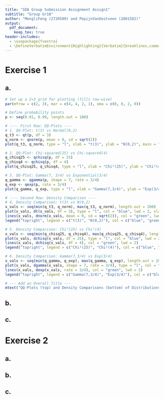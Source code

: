 ```yaml
---
title: "SDA Group Submission Assignment Assign1"
subtitle: "Group Gr18" 
author: "MengliFeng (2720589) and PepijnVanOostveen (2801582)"
output: 
  pdf_document:
    keep_tex: true
header-includes:
  - \usepackage{fvextra}
  - \DefineVerbatimEnvironment{Highlighting}{Verbatim}{breaklines,commandchars=\\\{\}}
---
```


# Exercise 1
## a.
```r
# Set up a 2×3 grid for plotting (fills row-wise)
par(mfrow = c(2, 3), mar = c(4, 4, 2, 1), oma = c(0, 0, 2, 0))

# Define probability points
p <- seq(0.01, 0.99, length.out = 100)

# ---- First Row: QQ-Plots ----
# 1. QQ-Plot: t(3) vs Normal(0,2)
q_t3 <- qt(p, df = 3)
q_norm <- qnorm(p, mean = 0, sd = sqrt(2))
plot(q_t3, q_norm, type = "l", xlab = "t(3)", ylab = "N(0,2)", main = "t(3) vs N(0,2)")

# 2. QQ-Plot: Chi-squared(25) vs Chi-squared(4)
q_chisq25 <- qchisq(p, df = 25)
q_chisq4 <- qchisq(p, df = 4)
plot(q_chisq25, q_chisq4, type = "l", xlab = "Chi²(25)", ylab = "Chi²(4)", main = "Chi²(25) vs Chi²(4)")

# 3. QQ-Plot: Gamma(7, 3/4) vs Exponential(3/4)
q_gamma <- qgamma(p, shape = 7, rate = 3/4)
q_exp <- qexp(p, rate = 3/4)
plot(q_gamma, q_exp, type = "l", xlab = "Gamma(7,3/4)", ylab = "Exp(3/4)", main = "Gamma(7,3/4) vs Exp(3/4)")

# ---- Second Row: Density Comparison ----
# 4. Density Comparison: t(3) vs N(0,2)
x_vals <- seq(min(q_t3, q_norm), max(q_t3, q_norm), length.out = 200)
plot(x_vals, dt(x_vals, df = 3), type = "l", col = "blue", lwd = 2, xlab = "x", ylab = "Density", main = "")
lines(x_vals, dnorm(x_vals, mean = 0, sd = sqrt(2)), col = "green", lwd = 2)
legend("topright", legend = c("t(3)", "N(0,2)"), col = c("blue", "green"), lty = 1, lwd = 2, bty = "n")

# 5. Density Comparison: Chi²(25) vs Chi²(4)
x_vals <- seq(min(q_chisq25, q_chisq4), max(q_chisq25, q_chisq4), length.out = 200)
plot(x_vals, dchisq(x_vals, df = 25), type = "l", col = "blue", lwd = 2, xlab = "x", ylab = "Density", main = "")
lines(x_vals, dchisq(x_vals, df = 4), col = "green", lwd = 2)
legend("topright", legend = c("Chi²(25)", "Chi²(4)"), col = c("blue", "green"), lty = 1, lwd = 2, bty = "n")

# 6. Density Comparison: Gamma(7,3/4) vs Exp(3/4)
x_vals <- seq(min(q_gamma, q_exp), max(q_gamma, q_exp), length.out = 200)
plot(x_vals, dgamma(x_vals, shape = 7, rate = 3/4), type = "l", col = "blue", lwd = 2, xlab = "x", ylab = "Density", main = "")
lines(x_vals, dexp(x_vals, rate = 3/4), col = "green", lwd = 2)
legend("topright", legend = c("Gamma(7,3/4)", "Exp(3/4)"), col = c("blue", "green"), lty = 1, lwd = 2, bty = "n")

# --- Add an Overall Title ---
mtext("QQ-Plots (top) and Density Comparisons (bottom) of Distributions", outer = TRUE, cex = 1.5, font = 1)
```

## b.

## c.

# Exercise 2
## a.

## b.

## c.

